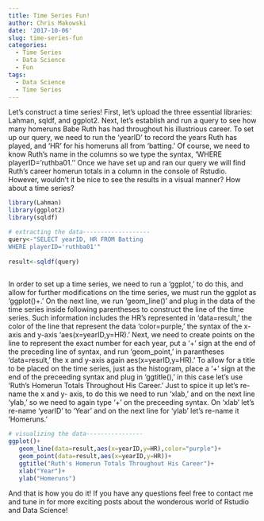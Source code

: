 ```yaml
---
title: Time Series Fun!
author: Chris Makowski
date: '2017-10-06'
slug: time-series-fun
categories:
  - Time Series
  - Data Science
  - Fun
tags:
  - Data Science
  - Time Series
---
```

Let's construct a time series! First, let's upload the three essential libraries: Lahman, sqldf, and ggplot2. Next, let's establish and run a query to see how many homeruns Babe Ruth has had throughout his illustrious career. To set up our query, we need to run the 'yearID' to record the years Ruth has played, and 'HR' for his homeruns all from 'batting.' Of course, we need to know Ruth's name in the columns so we type the syntax, 'WHERE playerID='ruthba01.'' Once we have set up and ran our query we will find Ruth's career homerun totals in a column in the console of Rstudio. However, wouldn't it be nice to see the results in a visual manner? How about a time series?
```r
library(Lahman)
library(ggplot2) 
library(sqldf) 

# extracting the data-------------------
query<-"SELECT yearID, HR FROM Batting
WHERE playerID='ruthba01'"
 
result<-sqldf(query)
 
```
In order to set up a time series, we need to run a 'ggplot,' to do this, and allow for further modifications on the time series, we must run the ggplot as 'ggplot()+.' On the next line, we run 'geom_line()' and plug in the data of the time series inside following parentheses to construct the line of the time series. Such information includes the HR's represented in 'data=result,' the color of the line that represent the data 'color=purple,' the syntax of the x-axis and y-axis 'aes(x=yearID,y=HR).'  Next, we need to create points on the line to represent the exact number for each year, put a '+' sign at the end of the preceding line of syntax, and run 'geom_point,' in parantheses 'data=result,' the x and y-axis again aes(x=yearID,y=HR).' To allow for a title to be placed on the time series, just as the histogram, place a '+' sign at the end of the preceeding syntax and plug in 'ggtitle(),' in this case let's use 'Ruth's Homerun Totals Throughout His Career.' Just to spice it up let's re-name the x and y- axis, to do this we need to run 'xlab,' and on the next line 'ylab,' so we need to again type '+' on the preceeding syntax. On 'xlab' let's re-name 'yearID' to 'Year' and on the next line for 'ylab' let's re-name it 'Homeruns.'

```r
# visualizing the data----------------
ggplot()+
   geom_line(data=result,aes(x=yearID,y=HR),color="purple")+
   geom_point(data=result,aes(x=yearID,y=HR))+
   ggtitle("Ruth's Homerun Totals Throughout His Career")+
   xlab("Year")+
   ylab("Homeruns")

```

And that is how you do it! If you have any questions feel free to contact me and tune in for more exciting posts about the wonderous world of Rstudio and Data Science!
